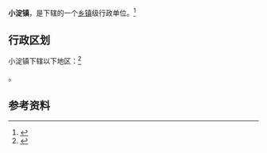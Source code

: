 {{中国乡级行政区|12/01/13/107/000}}

'''小淀镇'''，是{{PRC admin/fullname|12/01/13/107/000|3}}下辖的一个[[乡镇|乡镇]]级行政单位。<ref>{{PRC admin/ref sgc|{{PRC admin/parent|12/01/13/107/000}}}}</ref>

== 行政区划 ==

小淀镇下辖以下地区：<ref>{{PRC admin/ref sgc|12/01/13/107/000}}</ref>

{{PRC admin/children|12/01/13/107/000}}。

== 参考资料 ==

{{reflist}}

{{行政区划小作品}}
{{PRC admin/navcat|12/01/13/107/000}}